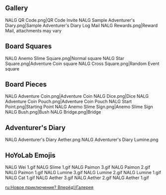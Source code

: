 {{Event Tabs}}
==Gallery==
<gallery>
NALG QR Code.png|QR Code Invite
NALG Sample Adventurer's Diary.png|Sample Adventurer's Diary Log
Mail NALG Rewards.png|Reward Mail, attachments may vary
</gallery>

==Board Squares==
<gallery>
NALG Anemo Slime Square.png|Normal square
NALG Star Square.png|Adventure Coin square
NALG Cross Square.png|Random Event square
</gallery>

==Board Pieces==
<gallery>
NALG Adventure Coin.png|Adventure Coin
NALG Dice.png|Dice
NALG Adventure Coin Pouch.png|Adventure Coin Pouch
NALG Start Point.png|Starting Point
NALG Anemo Slime Sign.png|Anemo Slime Sign
NALG Bush.png|Bush
NALG Bridge.png|Bridge
</gallery>

==Adventurer's Diary==
<gallery>
NALG Adventurer's Diary Aether.png
NALG Adventurer's Diary Lumine.png
</gallery>

==HoYoLab Emojis==
<gallery>
NALG Wei 1.gif
NALG Slime 1.gif
NALG Paimon 3.gif
NALG Paimon 2.gif
NALG Paimon 1.gif
NALG Lumine 3.gif
NALG Lumine 2.gif
NALG Lumine 1.gif
NALG Cat 1.gif
NALG Aether 3.gif
NALG Aether 2.gif
NALG Aether 1.gif
</gallery>

[[ru:Новое приключение? Вперёд!/Галерея]]